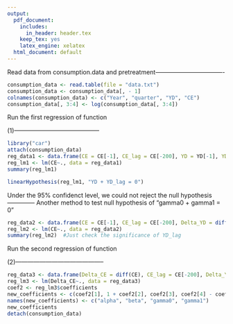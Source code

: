 ```yaml
---
output:
  pdf_document:
    includes:
      in_header: header.tex
    keep_tex: yes
    latex_engine: xelatex
  html_document: default
---
```


Read data from consumption.data and
pretreatment----------------------------------

```r
consumption_data <- read.table(file = "data.txt")
consumption_data <- consumption_data[, - 1]
colnames(consumption_data) <- c("Year", "quarter", "YD", "CE")
consumption_data[, 3:4] <- log(consumption_data[, 3:4])
```



Run the first regression of function 

(1)------------------------------------------



```r
library("car")
attach(consumption_data)
reg_data1 <- data.frame(CE = CE[-1], CE_lag = CE[-200], YD = YD[-1], YD_lag = YD[-200])
reg_lm1 <- lm(CE~., data = reg_data1)
summary(reg_lm1)
```


```r
linearHypothesis(reg_lm1, "YD + YD_lag = 0")
```
Under the 95% confidenct level, we could not reject the null 
hypothesis--------------
Another method to test null hypothesis of "gamma0 + gamma1 = 0"

```r
reg_data2 <- data.frame(CE = CE[-1], CE_lag = CE[-200], Delta_YD = diff(YD), YD_lag = YD[-200])
reg_lm2 <- lm(CE~., data = reg_data2)
summary(reg_lm2)  #Just check the significance of YD_lag
```

\newpage



Run the second regression of function 

(2)--------------------------------------------



```r
reg_data3 <- data.frame(Delta_CE = diff(CE), CE_lag = CE[-200], Delta_YD = diff(YD), YD_lag = YD[-200])
reg_lm3 <- lm(Delta_CE~., data = reg_data3)
coef2 <- reg_lm3$coefficients
new_coefficients <- c(coef2[1], 1 + coef2[2], coef2[3], coef2[4] - coef2[3])
names(new_coefficients) <- c("alpha", "beta", "gamma0", "gamma1")
new_coefficients
detach(consumption_data)
```